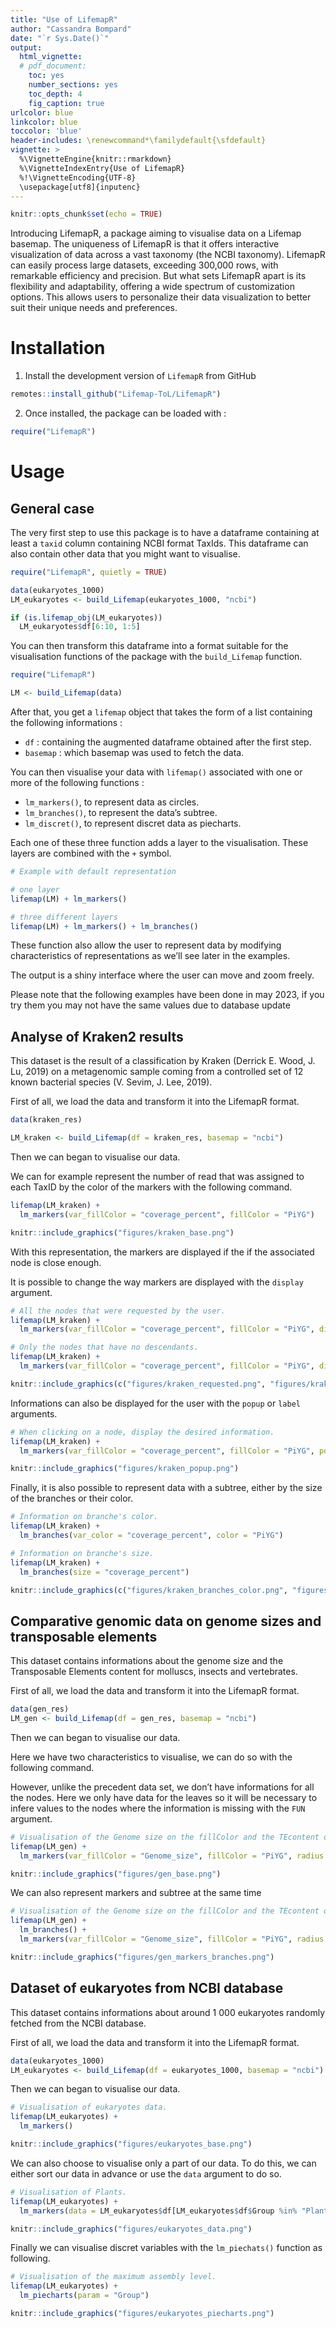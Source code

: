 ```yaml
---
title: "Use of LifemapR"
author: "Cassandra Bompard"
date: "`r Sys.Date()`"
output:
  html_vignette:
  # pdf_document:
    toc: yes
    number_sections: yes
    toc_depth: 4
    fig_caption: true
urlcolor: blue
linkcolor: blue
toccolor: 'blue'
header-includes: \renewcommand*\familydefault{\sfdefault} 
vignette: >
  %\VignetteEngine{knitr::rmarkdown}
  %\VignetteIndexEntry{Use of LifemapR} 
  %!\VignetteEncoding{UTF-8}
  \usepackage[utf8]{inputenc}
---
```


```r
knitr::opts_chunk$set(echo = TRUE)
```

Introducing LifemapR, a package aiming to visualise data on a Lifemap basemap. The uniqueness of LifemapR is that it offers interactive visualization of data across a vast taxonomy (the NCBI taxonomy). LifemapR can easily process large datasets, exceeding 300,000 rows, with remarkable efficiency and precision. 
But what sets LifemapR apart is its flexibility and adaptability, offering a wide spectrum of customization options. This allows users to personalize their data visualization to better suit their unique needs and preferences. 


# Installation

1. Install the development version of `LifemapR` from GitHub

```r
remotes::install_github("Lifemap-ToL/LifemapR")
```

2. Once installed, the package can be loaded with : 
```r
require("LifemapR")
```

# Usage

## General case

The very first step to use this package is to have a dataframe containing at least a ```taxid``` column containing NCBI format TaxIds. This dataframe can also contain other data that you might want to visualise.

```r
require("LifemapR", quietly = TRUE)

data(eukaryotes_1000)
LM_eukaryotes <- build_Lifemap(eukaryotes_1000, "ncbi")
```

```r
if (is.lifemap_obj(LM_eukaryotes))
  LM_eukaryotes$df[6:10, 1:5]
```

You can then transform this dataframe into a format suitable for the visualisation functions of the package with the ```build_Lifemap``` function.\

```r
require("LifemapR")

LM <- build_Lifemap(data)
```

After that, you get a ```lifemap```  object that takes the form of a list containing the following informations :

- ```df``` : containing the augmented dataframe obtained after the first step.
- ```basemap``` : which basemap was used to fetch the data.

You can then visualise your data with ```lifemap()``` associated with one or more of the following functions :

- ```lm_markers()```, to represent data as circles.
- ```lm_branches()```, to represent the data's subtree.
- ```lm_discret()```, to represent discret data as piecharts.

Each one of these three function adds a layer to the visualisation. These layers are combined with the ```+``` symbol.

```r
# Example with default representation

# one layer
lifemap(LM) + lm_markers()

# three different layers 
lifemap(LM) + lm_markers() + lm_branches()
```

These function also allow the user to represent data by modifying characteristics of representations as we'll see later in the examples.

The output is a shiny interface where the user can move and zoom freely.


Please note that the following examples have been done in may 2023, if you try them you may not have the same values due to database update

## Analyse of Kraken2 results

This dataset is the result of a classification by Kraken (Derrick E. Wood, J. Lu, 2019) on a metagenomic sample coming from a controlled set of 12 known bacterial species (V. Sevim, J. Lee, 2019).

First of all, we load the data and transform it into the LifemapR format.

```r
data(kraken_res)

LM_kraken <- build_Lifemap(df = kraken_res, basemap = "ncbi")
```

Then we can began to visualise our data.

We can for example represent the number of read that was assigned to each TaxID by the color of the markers with the following command.

```r
lifemap(LM_kraken) + 
  lm_markers(var_fillColor = "coverage_percent", fillColor = "PiYG")
```

```r
knitr::include_graphics("figures/kraken_base.png")
``` 

With this representation, the markers are displayed if the if the associated node is close enough.

It is possible to change the way markers are displayed with the ```display``` argument.

```r
# All the nodes that were requested by the user.
lifemap(LM_kraken) + 
  lm_markers(var_fillColor = "coverage_percent", fillColor = "PiYG", display = "requested")

# Only the nodes that have no descendants.
lifemap(LM_kraken) + 
  lm_markers(var_fillColor = "coverage_percent", fillColor = "PiYG", display = "leaves")

```

```r
knitr::include_graphics(c("figures/kraken_requested.png", "figures/kraken_leaves.png"))
``` 

Informations can also be displayed for the user with the ```popup``` or ```label``` arguments.

```r
# When clicking on a node, display the desired information.
lifemap(LM_kraken) + 
  lm_markers(var_fillColor = "coverage_percent", fillColor = "PiYG", popup = "name")
```

```r
knitr::include_graphics("figures/kraken_popup.png")
``` 

Finally, it is also possible to represent data with a subtree, either by the size of the branches or their color.

```r
# Information on branche's color.
lifemap(LM_kraken) + 
  lm_branches(var_color = "coverage_percent", color = "PiYG")

# Information on branche's size.
lifemap(LM_kraken) + 
  lm_branches(size = "coverage_percent")
```

```r
knitr::include_graphics(c("figures/kraken_branches_color.png", "figures/kraken_branches_size.png"))
``` 


## Comparative genomic data on genome sizes and transposable elements 

This dataset contains informations about the genome size and the Transposable Elements content for molluscs, insects and vertebrates.

First of all, we load the data and transform it into the LifemapR format.

```r
data(gen_res)
LM_gen <- build_Lifemap(df = gen_res, basemap = "ncbi")
```

Then we can began to visualise our data.

Here we have two characteristics to visualise, we can do so with the following command.

However, unlike the precedent data set, we don't have informations for all the nodes. 
Here we only have data for the leaves so it will be necessary to infere values to the nodes where the information is missing with the ```FUN``` argument.

```r
# Visualisation of the Genome size on the fillColor and the TEcontent on the size of markers.
lifemap(LM_gen) + 
  lm_markers(var_fillColor = "Genome_size", fillColor = "PiYG", radius  = "TEcontent_bp", FUN = mean)
```

```r
knitr::include_graphics("figures/gen_base.png")
``` 

We can also represent markers and subtree at the same time 

```r
# Visualisation of the Genome size on the fillColor and the TEcontent on the size of markers.
lifemap(LM_gen) + 
  lm_branches() +
  lm_markers(var_fillColor = "Genome_size", fillColor = "PiYG", radius  = "TEcontent_bp", FUN = mean) 
```

```r
knitr::include_graphics("figures/gen_markers_branches.png")
``` 


## Dataset of eukaryotes from NCBI database

This dataset contains informations about around 1 000 eukaryotes randomly fetched from the NCBI database.

First of all, we load the data and transform it into the LifemapR format.

```r
data(eukaryotes_1000)
LM_eukaryotes <- build_Lifemap(df = eukaryotes_1000, basemap = "ncbi")
```

Then we can began to visualise our data.

```r
# Visualisation of eukaryotes data.
lifemap(LM_eukaryotes) + 
  lm_markers()
```

```r
knitr::include_graphics("figures/eukaryotes_base.png")
``` 

We can also choose to visualise only a part of our data. To do this, we can either sort our data in advance or use the ```data``` argument to do so.

```r
# Visualisation of Plants.
lifemap(LM_eukaryotes) + 
  lm_markers(data = LM_eukaryotes$df[LM_eukaryotes$df$Group %in% "Plants", ])
```

```r
knitr::include_graphics("figures/eukaryotes_data.png")
``` 

Finally we can visualise discret variables with the ```lm_piechats()``` function as following.

```r
# Visualisation of the maximum assembly level.
lifemap(LM_eukaryotes) + 
  lm_piecharts(param = "Group")
```

```r
knitr::include_graphics("figures/eukaryotes_piecharts.png")
``` 

